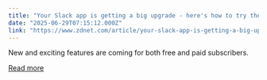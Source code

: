 ```yaml
---
title: "Your Slack app is getting a big upgrade - here's how to try the new AI features"
date: "2025-06-29T07:15:12.000Z"
link: "https://www.zdnet.com/article/your-slack-app-is-getting-a-big-upgrade-heres-how-to-try-the-new-ai-features/"
---
```


New and exciting features are coming for both free and paid subscribers.

[Read more](https://www.zdnet.com/article/your-slack-app-is-getting-a-big-upgrade-heres-how-to-try-the-new-ai-features/)
